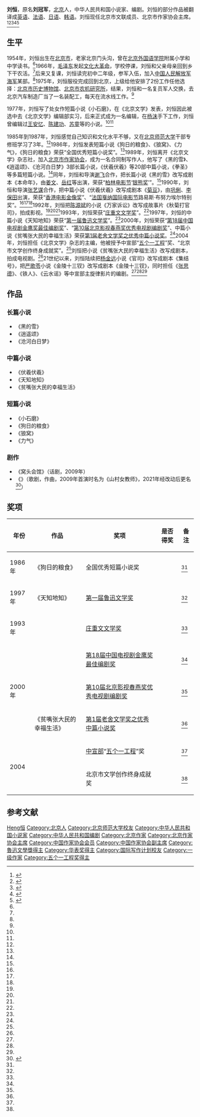 {{otheruses|subject=中国大陆作家刘恒|other=其他同名条目|刘恒 (消歧义)}}
{{Infobox writer <!-- see Template:Infobox writer -->
| 图像     = 
| 图像说明 = 
| 姓名     = 刘恒
| 原文名称 = 
| 笔名     = 
| 原名     = 刘冠军
| 出生     = {{birth year and age|1954|5}} 
| 出生地点 = [[北京市|北京市]]
| 逝世     = <!--卒年在前生年在后{{death date and age|}} 或{{Death year and age| }}-->
| 逝世地点 = 
| 职业     = 小说家、编剧
| 国籍     = {{PRC}}
| 种族     = 汉族
| 语言     = 汉语
| 母校     = [[北京师范大学|北京师范大学]]干部专修班
| 创作时期 = 1977年至今
| 体裁     = [[小说|小说]]、[[剧本|剧本]]
| 主题     = 
| 文学运动 = 
| 代表作   = 《黑的雪》<br>《逍遥颂》<br>《沧河白日梦》
| 父母     = 
| 配偶     =  <!--{{marriage|姓名|年份}} -->
| 伴侣     = 
| 子女     = 
| 亲属     = 
| 受影响于 = 
| 施影响于 = 
| 奖项     = {{Awards|award= “全国优秀短篇小说奖”|year=1986年 |title=《狗日的粮食》 }}{{Awards|award=“[[鲁迅文学奖|第一届鲁迅文学奖]]” |year=1997年 |title=《天知地知》 }}{{Awards|award=“[[庄重文文学奖|庄重文文学奖]]” |year= 1993年|title= }}{{Awards|award=“[[金鹰奖|第18届中国电视剧金鹰奖最佳编剧奖]]” |year=2000年 |title= }}{{Awards|award=“[[北京影视春燕奖|第10届北京影视春燕奖优秀电视剧编剧奖]]” |year=2000年 |title= }}{{Awards|award=[[老舍文学奖|第1届老舍文学奖之优秀中篇小说奖]] |year= 2000年|title=《贫嘴张大民的幸福生活》 }}{{Awards|award=[[中共中央宣传部|中宣部]]“[[五个一工程|五个一工程]]”奖 |year=2004年 |title= }}{{Awards|award=北京市文学创作终身成就奖 |year=2004年 |title= }}
| 官方网站 = <!--  {{URL|website}} -->
| 签名     =  <!--不需要加[[file:|128px]] -->
}}
'''刘恒'''{{BD|1954年|5月|||catIdx=L刘}}，原名'''刘冠军'''，[[北京市|北京]]人，中华人民共和国小说家、编剧。刘恒的部分作品被翻译成[[英语|英语]]、[[法语|法语]]、[[日语|日语]]、[[韩语|韩语]]。刘恒现任北京市文联成员、北京市作家协会主席。<ref>{{cite web|url=http://news.163.com/11/1216/08/7LCQ83A700014AEE.html|title=刘恒蝉联北京作协主席|date=2011-12-16|work=网易|deadurl=yes|archiveurl=https://web.archive.org/web/20160305010233/http://news.163.com/11/1216/08/7LCQ83A700014AEE.html|archivedate=2016-03-05|accessdate=2013-11-27}}</ref><ref name="bee">{{cite journal | author =徐忠友 | title =《刘恒，从装配工到作家》| journal =《老年人》 | volume =5 | year =2013 | pages =16-17 |ISSN=1007-2616}}</ref><ref name="fish">{{cite web |url=http://www.chinawriter.com.cn/fwzj/writer/129.shtml |title=刘恒 |date=2013-01-01 |work=中国作家网 |accessdate=2013-11-27 |archive-date=2017-08-26 |archive-url=https://web.archive.org/web/20170826155632/http://www.chinawriter.com.cn/fwzj/writer/129.shtml |dead-url=no}}</ref><ref name="long">{{cite web |url=http://money.163.com/12/1211/20/8IFKS21300253B0H.html |title=刘恒 作家始终处在自我贬低中 |date=2012-12-11 |work=网易 |accessdate=2013-11-27 |archive-date=2018-09-03 |archive-url=https://web.archive.org/web/20180903215301/http://money.163.com/12/1211/20/8IFKS21300253B0H.html |dead-url=no}}</ref><ref name="lion">{{cite web |url=http://news.ifeng.com/society/2/detail_2012_02/23/12726040_0.shtml |title=杨澜对话刘恒——编剧、作家、大好人 |date=2012-02-23 |work=凤凰网 |accessdate=2013-11-27 |archive-date=2018-09-03 |archive-url=https://web.archive.org/web/20180903183040/http://news.ifeng.com/society/2/detail_2012_02/23/12726040_0.shtml |dead-url=no }}</ref>

==生平==
1954年，刘恒出生在[[北京市|北京市]]，老家北京门头沟，曾在[[北京外国语学院|北京外国语学院]]附属小学和中学读书。<ref name="bee"/>1966年，[[毛泽东|毛泽东]]发起[[文化大革命|文化大革命]]，学校停课，刘恒和父亲母亲回到乡下干农活。<ref name="bee"/>后来又复课，刘恒读完初中二年级，参军入伍，加入[[中国人民解放军海军|中国人民解放军海军]]某部。<ref name="bee"/>1975年，刘恒服役完成回到北京，上级给他安排了2份工作任他选择：[[北京市历史博物馆|北京市历史博物馆]]、[[北京市农机研究所|北京市农机研究所]]，结果，刘恒和一名复员军人交换，去北京汽车制造厂当了一名装配工，每天在流水线工作。<ref name="bee"/>

1977年，刘恒写了处女作短篇小说《小石磨》，在《北京文学》发表，刘恒因此被选中去《北京文学》编辑部实习，后来正式成为一名编辑，在[[杨沫|杨沫]]手下工作，刘恒曾编辑过[[王安忆|王安忆]]、[[陈建功|陈建功]]、[[苏童|苏童]]等的小说。<ref name="bee"/><ref name="fish"/>

1985年到1987年，刘恒感觉自己知识和文化水平不够，又在[[北京师范大学|北京师范大学]]干部专修班学习了3年。<ref name="bee"/>1986年，刘恒发表短篇小说《狗日的粮食》、《狼窝》、《力气》，《狗日的粮食》荣获“全国优秀短篇小说奖”。<ref name="bee"/>1989年，刘恒离开《北京文学》杂志社，加入[[北京市作家协会|北京市作家协会]]，成为一名合同制写作人，他写了《黑的雪》、《逍遥颂》、《沧河白日梦》3部长篇小说，《伏羲伏羲》等20部中篇小说，《拳圣》等多篇短篇小说。<ref name="bee"/>同年，刘恒和导演[[谢飞_(导演)|谢飞]]合作，把长篇小说《黑的雪》改写成剧本《本命年》，由[[姜文|姜文]]、[[岳红|岳红]]等出演，荣获“[[柏林电影节|柏林电影节]]‘[[银熊奖|银熊奖]]’”。<ref name="bee"/>1990年，刘恒和导演[[张艺谋|张艺谋]]合作，把中篇小说《伏羲伏羲》改写成剧本《[[菊豆|菊豆]]》，由[[巩俐|巩俐]]、[[李保田|李保田]]出演，荣获“[[香港电影金像奖|香港电影金像奖]]”、“[[法国戛纳国际电影节|法国戛纳国际电影节]]路易斯·布努力埃尔特别奖”。<ref name="bee"/><ref name="fish"/><ref name="lion"/>1992年，刘恒把[[陈源斌|陈源斌]]的小说《万家诉讼》改写成故事片《秋菊打官司》，拍成影视。<ref name="bee"/><ref name="fish"/><ref name="lion"/>1993年，刘恒荣获“[[庄重文文学奖|庄重文文学奖]]”。<ref name="bee"/>1997年，刘恒的中篇小说《天知地知》荣获“[[鲁迅文学奖|第一届鲁迅文学奖]]”。<ref name="bee"/>2000年，刘恒荣获“[[金鹰奖|第18届中国电视剧金鹰奖最佳编剧奖]]”、“[[北京影视春燕奖|第10届北京影视春燕奖优秀电视剧编剧奖]]”、中篇小说《贫嘴张大民的幸福生活》荣获[[老舍文学奖|第1届老舍文学奖之优秀中篇小说奖]]。<ref name="bee"/>2004年，刘恒担任《北京文学》杂志的主编，他被授予中宣部“[[五个一工程|五个一工程]]”奖、“北京市文学创作终身成就奖”。<ref name="bee"/>刘恒把小说《贫嘴张大民的幸福生活》改写成剧本，拍成电视剧。<ref name="bee"/>21世纪以来，刘恒陆续把[[杨金远|杨金远]]小说《官司》改写成剧本《集结号》，把[[严歌苓|严歌苓]]小说《金陵十三钗》改写成剧本《金陵十三钗》，同时担任《[[张思德|张思德]]》、《铁人》、《云水谣》等中宣部主旋律影片的编剧。<ref name="bee"/><ref name="fish"/><ref name="lion"/>

==作品==
===长篇小说===
*《黑的雪》
*《逍遥颂》
*《沧河白日梦》

===中篇小说===
*《伏羲伏羲》
*《天知地知》
*《贫嘴张大民的幸福生活》

===短篇小说===
*《小石磨》
*《狗日的粮食》
*《狼窝》
*《力气》

===剧作===
* 《窝头会馆》（话剧，2009年）
* 《{{link-en|夏日彩虹|A Village Teacher}}》（歌剧，{{link-en|郝维亚|Hao Weiya}}作曲，2009年首演时名为《山村女教师》，2021年经改动后更名<ref>{{cite news|url=https://www.chinanews.com.cn/cul/2021/08-27/9553011.shtml|title=国家大剧院原创歌剧《夏日彩虹》致敬平凡英雄|publisher=[[中国新闻社|中国新闻社]]|date=2021-08-27|accessdate=2022-03-22|archive-date=2022-03-22|archive-url=https://web.archive.org/web/20220322140954/https://www.chinanews.com.cn/cul/2021/08-27/9553011.shtml|dead-url=no}}</ref>）

==奖项==
{| class="wikitable"
|-
! 年份 !! 作品 !! 奖项 !! 是否得奖 !! 备注
|-
| 1986年 || 《狗日的粮食》 || 全国优秀短篇小说奖 || {{Won}} || <ref name="bee"/>
|-
| 1997年 || 《天知地知》 || [[鲁迅文学奖|第一届鲁迅文学奖]] || {{Won}} || <ref name="bee"/>
|-
| 1993年 ||  || [[庄重文文学奖|庄重文文学奖]] || {{Won}} || <ref name="bee"/>
|-
|rowspan="3" | 2000年 ||  || [[金鹰奖|第18届中国电视剧金鹰奖最佳编剧奖]] || {{Won}} || <ref name="bee"/>
|-
| ||[[北京影视春燕奖|第10届北京影视春燕奖优秀电视剧编剧奖]] || {{Won}} || <ref name="bee"/>
|-
| 《贫嘴张大民的幸福生活》 ||  [[老舍文学奖|第1届老舍文学奖之优秀中篇小说奖]] || {{Won}} || <ref name="bee"/>
|-
|rowspan="2" | 2004 ||  || [[中共中央宣传部|中宣部]]“[[五个一工程|五个一工程]]”奖 || {{Won}} || <ref name="bee"/>
|-
|  || 北京市文学创作终身成就奖 || {{Won}} || <ref name="bee"/>
|}

== 参考文献 ==
{{reflist}}

{{金馬獎最佳改編劇本|第45屆}}
{{中国电视金鹰奖最佳电视剧编剧}}
{{庄重文文学奖}}
{{Navboxes 
| title  = 刘恒在[[中国作家协会|中国作家协会]]的职务
| list1  =
{{中国作家协会第六届全国委员会}}
{{中国作家协会第七届全国委员会}}
{{中国作家协会第八届全国委员会}}
{{中国作家协会第九届全国委员会}}
}}

{{Authority control}}
{{DEFAULTSORT:Liu刘}}
[[Category:刘姓|Heng恒]]
[[Category:北京人|Category:北京人]]
[[Category:北京师范大学校友|Category:北京师范大学校友]]
[[Category:中华人民共和国小说家|Category:中华人民共和国小说家]]
[[Category:中华人民共和国编剧|Category:中华人民共和国编剧]]
[[Category:北京作家|Category:北京作家]]
[[Category:北京作家协会主席|Category:北京作家协会主席]]
[[Category:中国作家协会会员|Category:中国作家协会会员]]
[[Category:中国作家协会副主席|Category:中国作家协会副主席]]
[[Category:魯迅文學獎得主|Category:魯迅文學獎得主]]
[[Category:华表奖得主|Category:华表奖得主]]
[[Category:国际写作计划校友|Category:国际写作计划校友]]
[[Category:一级作家|Category:一级作家]]
[[Category:五个一工程奖得主|Category:五个一工程奖得主]]